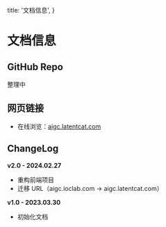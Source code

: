   title: '文档信息',
}

# 文档信息


## GitHub Repo

[//]: # (* [github.com/ciaochaos/aigc-doc]&#40;https://github.com/ciaochaos/aigc-doc&#41;)

<Note>
  整理中
</Note>


## 网页链接


* 在线浏览：[aigc.latentcat.com](https://aigc.latentcat.com)


## ChangeLog


**v2.0 - 2024.02.27**

- 重构前端项目
- 迁移 URL（aigc.ioclab.com -> aigc.latentcat.com）


**v1.0 - 2023.03.30**

- 初始化文档
